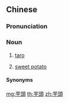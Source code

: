 {{also|芋头}}
==Chinese==
{{zh-forms|s=芋头}}

===Pronunciation===
{{attention|zh|All my local friends here in Kaohsiung, Taiwan insist this is yu4 tou2. Taiwan/Mainland difference?}}
{{zh-pron
|m=yùtou
|c=wu6 tau4-2
|g=y5 teu
|h=pfs=vu-thèu
|j=y3 tou1
|mn=ō͘-thâu
|x=y5 dou
|cat=n
}}

===Noun===
{{zh-noun}}

# [[taro]]
# {{lb|zh|dialectal}} [[sweet potato]]

====Synonyms====
{{zh-dial}}
{{zh-dial|番薯}}

{{zh-cat|Arum family plants}}

[[mg:芋頭]]
[[th:芋頭]]
[[zh:芋頭]]